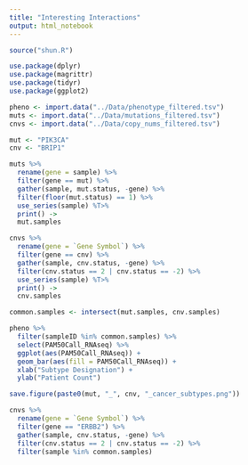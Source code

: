 ```yaml
---
title: "Interesting Interactions"
output: html_notebook
---
```


```r
source("shun.R")

use.package(dplyr)
use.package(magrittr)
use.package(tidyr)
use.package(ggplot2)
```

```r
pheno <- import.data("../Data/phenotype_filtered.tsv")
muts <- import.data("../Data/mutations_filtered.tsv")
cnvs <- import.data("../Data/copy_nums_filtered.tsv")
```

```r
mut <- "PIK3CA"
cnv <- "BRIP1"

muts %>%
  rename(gene = sample) %>%
  filter(gene == mut) %>% 
  gather(sample, mut.status, -gene) %>%
  filter(floor(mut.status) == 1) %>%
  use_series(sample) %T>%
  print() ->
  mut.samples

cnvs %>%
  rename(gene = `Gene Symbol`) %>%
  filter(gene == cnv) %>%
  gather(sample, cnv.status, -gene) %>%
  filter(cnv.status == 2 | cnv.status == -2) %>%
  use_series(sample) %T>%
  print() ->
  cnv.samples

common.samples <- intersect(mut.samples, cnv.samples)

pheno %>%
  filter(sampleID %in% common.samples) %>%
  select(PAM50Call_RNAseq) %>%
  ggplot(aes(PAM50Call_RNAseq)) + 
  geom_bar(aes(fill = PAM50Call_RNAseq)) +
  xlab("Subtype Designation") + 
  ylab("Patient Count")

save.figure(paste0(mut, "_", cnv, "_cancer_subtypes.png"))
```

```r
cnvs %>%
  rename(gene = `Gene Symbol`) %>%
  filter(gene == "ERBB2") %>%
  gather(sample, cnv.status, -gene) %>%
  filter(cnv.status == 2 | cnv.status == -2) %>%
  filter(sample %in% common.samples)
```


